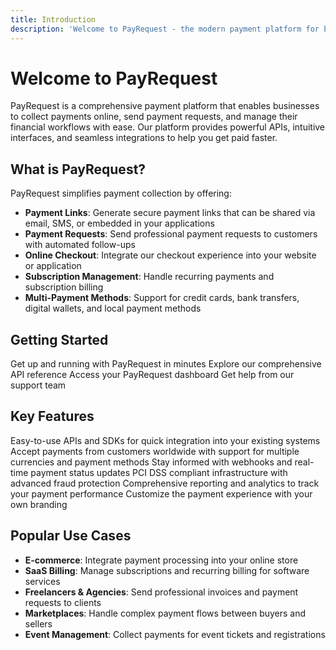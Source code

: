 ```yaml
---
title: Introduction
description: 'Welcome to PayRequest - the modern payment platform for businesses'
---
```


# Welcome to PayRequest

PayRequest is a comprehensive payment platform that enables businesses to collect payments online, send payment requests, and manage their financial workflows with ease. Our platform provides powerful APIs, intuitive interfaces, and seamless integrations to help you get paid faster.

## What is PayRequest?

PayRequest simplifies payment collection by offering:

- **Payment Links**: Generate secure payment links that can be shared via email, SMS, or embedded in your applications
- **Payment Requests**: Send professional payment requests to customers with automated follow-ups
- **Online Checkout**: Integrate our checkout experience into your website or application
- **Subscription Management**: Handle recurring payments and subscription billing
- **Multi-Payment Methods**: Support for credit cards, bank transfers, digital wallets, and local payment methods

## Getting Started

<CardGroup cols={2}>
  <Card
    title="Quick Start Guide"
    icon="rocket"
    href="/quickstart"
  >
    Get up and running with PayRequest in minutes
  </Card>
  <Card
    title="API Documentation"
    icon="code"
    href="/api-reference/introduction"
  >
    Explore our comprehensive API reference
  </Card>
  <Card
    title="Dashboard Login"
    icon="chart-line"
    href="https://dashboard.payrequest.io"
  >
    Access your PayRequest dashboard
  </Card>
  <Card
    title="Support"
    icon="life-ring"
    href="mailto:support@payrequest.io"
  >
    Get help from our support team
  </Card>
</CardGroup>

## Key Features

<CardGroup cols={3}>
  <Card
    title="Simple Integration"
    icon="plug"
  >
    Easy-to-use APIs and SDKs for quick integration into your existing systems
  </Card>
  <Card
    title="Global Payments"
    icon="globe"
  >
    Accept payments from customers worldwide with support for multiple currencies and payment methods
  </Card>
  <Card
    title="Real-time Notifications"
    icon="bell"
  >
    Stay informed with webhooks and real-time payment status updates
  </Card>
  <Card
    title="Secure & Compliant"
    icon="shield-check"
  >
    PCI DSS compliant infrastructure with advanced fraud protection
  </Card>
  <Card
    title="Analytics & Reporting"
    icon="chart-bar"
  >
    Comprehensive reporting and analytics to track your payment performance
  </Card>
  <Card
    title="White-label Solutions"
    icon="paintbrush"
  >
    Customize the payment experience with your own branding
  </Card>
</CardGroup>

## Popular Use Cases

- **E-commerce**: Integrate payment processing into your online store
- **SaaS Billing**: Manage subscriptions and recurring billing for software services
- **Freelancers & Agencies**: Send professional invoices and payment requests to clients
- **Marketplaces**: Handle complex payment flows between buyers and sellers
- **Event Management**: Collect payments for event tickets and registrations
